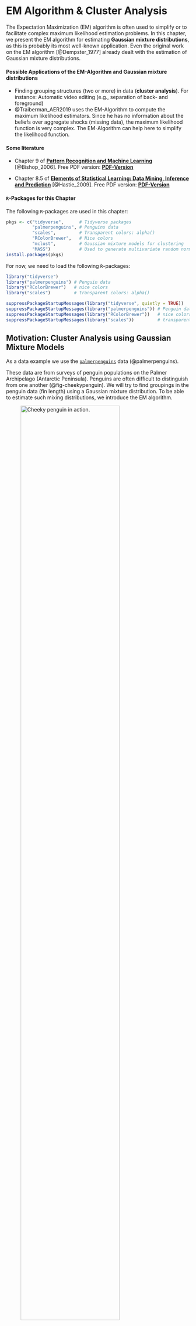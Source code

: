 <!-- LTeX: language=en-US -->
# EM Algorithm & Cluster Analysis

The Expectation Maximization (EM) algorithm is often used to simplify or to facilitate complex maximum likelihood estimation problems. In this chapter, we present the EM algorithm for estimating **Gaussian mixture distributions**, as this is probably its most well-known application. Even the original work on the EM algorithm [@Dempster_1977] already dealt with the estimation of Gaussian mixture distributions.


#### Possible Applications of the EM-Algorithm and Gaussian mixture distributions {-}

* Finding grouping structures (two or more) in data (**cluster analysis**). For instance: Automatic video editing (e.g., separation of back- and foreground)  
* @Traiberman_AER2019 uses the EM-Algorithm to compute the maximum likelihood estimators. Since he has no information about the beliefs over aggregate shocks (missing data), the maximum likelihood function is very complex. The EM-Algorithm can help here to simplify the likelihood function. 


#### Some literature {-}

* Chapter 9 of [**Pattern Recognition and Machine Learning**](https://www.microsoft.com/en-us/research/uploads/prod/2006/01/Bishop-Pattern-Recognition-and-Machine-Learning-2006.pdf) [@Bishop_2006]. Free PDF version: [**PDF-Version**](https://www.microsoft.com/en-us/research/uploads/prod/2006/01/Bishop-Pattern-Recognition-and-Machine-Learning-2006.pdf)

* Chapter 8.5 of [**Elements of Statistical Learning: Data Mining, Inference and Prediction**](https://web.stanford.edu/~hastie/ElemStatLearn/) [@Hastie_2009]. Free PDF version: [**PDF-Version**](https://web.stanford.edu/~hastie/ElemStatLearn/)


#### `R`-Packages for this Chapter {-}

The following `R`-packages are used in this chapter:
```r
pkgs <- c("tidyverse",      # Tidyverse packages
          "palmerpenguins", # Penguins data
          "scales",         # Transparent colors: alpha()
          "RColorBrewer",   # Nice colors
          "mclust",         # Gaussian mixture models for clustering
          "MASS")           # Used to generate multivariate random normal variables
install.packages(pkgs)
```

For now, we need to load the following `R`-packages:
```r
library("tidyverse")
library("palmerpenguins") # Penguin data 
library("RColorBrewer")   # nice colors
library("scales")         # transparent colors: alpha()
```


```r
suppressPackageStartupMessages(library("tidyverse", quietly = TRUE))
suppressPackageStartupMessages(library("palmerpenguins")) # Penguin data 
suppressPackageStartupMessages(library("RColorBrewer"))   # nice colors
suppressPackageStartupMessages(library("scales"))         # transparent colors: alpha()
```



## Motivation: Cluster Analysis using Gaussian Mixture Models

As a data example we use the [`palmerpenguins`](https://allisonhorst.github.io/palmerpenguins/articles/intro.html) data (@palmerpenguins). 


These data are from surveys of penguin populations on the Palmer Archipelago (Antarctic Peninsula). Penguins are often difficult to distinguish from one another (@fig-cheekypenguin).  We will try to find groupings in the penguin data (fin length) using a Gaussian mixture distribution. To be able to estimate such mixing distributions, we introduce the EM algorithm.


![Cheeky penguin in action.](images/penguins.gif){width=80%  #fig-cheekypenguin}


The following code chunk prepares the dataset and visualizes it using a histogram.  


```r
## Select a color palette
col_v <- RColorBrewer::brewer.pal(n = 3, name = "Set2")

## Preparing the data:
penguins <- palmerpenguins::penguins %>%  # penguin data
  tidyr::as_tibble() %>%                  # 'tibble'-dataframe
  dplyr::filter(species!="Adelie") %>%    # remove penguin species 'Adelie' 
  droplevels() %>%                        # remove the non-used factor level
  tidyr::drop_na() %>%                    # remove NAs
  dplyr::mutate(species = species,        # rename variables 
                flipper = flipper_length_mm) %>% 
  dplyr::select(species, flipper)         # select variables 

##  
n      <- nrow(penguins)                  # sample size (n=187)

## Pulling out the variable 'penguin_species':
penguin_species <- dplyr::pull(penguins, species)

## Pulling out the variable 'penguin_flipper':
penguin_flipper <- dplyr::pull(penguins, flipper)

## Plot
## Histogramm:
hist(x = penguin_flipper, freq = FALSE, 
     xlab="Flipper-Length (mm)", main="Penguins\n(Two Groups)",
     col=gray(.65,.5), border=gray(.35,.5), ylim=c(0.0003, 0.039))
## Stipchart hinzufügen:
stripchart(x = penguin_flipper, method = "jitter", 
           jitter = .0005, at = .001,
           pch = 21, col=alpha(col_v[3],.5), 
           bg=alpha(col_v[3],.5), cex=1.3, add = TRUE)
```



::: {.callout-caution}

# Caution: We do not use the grouping label (penguin species)

We have the information about the different penguin species (`penguin_species`) but in the following we pretend not to know this information.  

We want to determine the group memberships (species) by cluster analysis on the basis of the fin lengths (`penguin_flipper`) alone. 

Afterward we can use the grouping label in `penguin_species` to check how good our cluster analysis is.
:::



#### Clustering using Gaussian Mixture Distributions {-}

At the end of this chapter (@sec-CA), we'll be able to 

1. Estimate the Gaussian mixture distribution using the **EM algorithm** (see @fig-GMM-plot1).
2. Assign each penguin $i$ to one of the two species groups according to its predictor value $X_i$ (flipper length).


```r
#| echo: false
#| eval: true
#| label: fig-GMM-plot1
#| fig-cap: Cluster analysis based on a mixture distribution with two weighted normal distributions.

## mclust R package:
## Cluster analysis using Gaussian mixture distributions
suppressMessages(library("mclust"))

## Number of Groups
G <- 2 

## Schätzung des Gaußschen Mischmodells (per EM Algorithmus)
## und Clusteranalyse
mclust_obj <- mclust::Mclust(data       = penguin_flipper, 
                             G          = G, 
                             modelNames = "V", 
                             verbose    = FALSE)

# summary(mclust_obj)
# str(mclust_obj)

## estimated group assignment 
class <- mclust_obj$classification

## Fraction of correct group assignments:
# cbind(class, penguin_species)
# round(sum(class == as.numeric(penguin_species))/n, 2)

## estimated means of the two Gaussian distributions
mean_m <- t(mclust_obj$parameters$mean)

## estimated variances (and possibly covariances) 
cov_l  <- list("Cov1" = mclust_obj$parameters$variance$sigmasq[1], 
               "Cov2" = mclust_obj$parameters$variance$sigmasq[2])

## estimated mixture weights (prior-probabilities) 
prop_v <- mclust_obj$parameters$pro

## evaluating the Gaussian mixture density function 
np      <- 100 # number of evaluation points
xxd     <- seq(min(penguin_flipper)-3, 
               max(penguin_flipper)+5, 
               length.out = np)
## mixture density
yyd     <- dnorm(xxd, mean_m[1], sqrt(cov_l[[1]]))*prop_v[1] +
           dnorm(xxd, mean_m[2], sqrt(cov_l[[2]]))*prop_v[2]
## single densities (scaled by their weights)
yyd1    <- dnorm(xxd, mean_m[1], sqrt(cov_l[[1]]))*prop_v[1]
yyd2    <- dnorm(xxd, mean_m[2], sqrt(cov_l[[2]]))*prop_v[2]

## Plot
hist(x = penguin_flipper, xlab="Flipper length (mm)", main="Penguins\n(Two Groups)",
     col=gray(.65,.5), border=gray(.35,.5), freq = FALSE, ylim=c(0, 0.04))
lines(x = xxd, y=yyd, lwd=2, col=gray(.35,.75))
lines(x = xxd, y=yyd1, lwd=2, col=gray(.35,.75), lty=2)
lines(x = xxd, y=yyd2, lwd=2, col=gray(.35,.75), lty=2)
abline(v=203.1, lty=3)
stripchart(penguin_flipper[class==1], 
           method = "jitter", jitter = .0005, at = .001,
           pch = 21, col=alpha(col_v[1],.5), bg=alpha(col_v[1],.5), cex=1.3, add = TRUE)
stripchart(penguin_flipper[class==2], 
           method = "jitter", jitter = .0005, at = .001,
           pch = 21, col=alpha(col_v[2],.5), bg=alpha(col_v[2],.5), cex=1.3, add = TRUE)
```




Figure @fig-GMM-plot1 shows the result of a cluster analysis based on a mixture distribution of two weighted normal distributions. **Cluster result (training data):** `r round(sum(class == as.numeric(penguin_species))/n, 2)*100`% of the penguins could be correctly assigned - based only on their flipper lengths.


The following `R` codes can be used to reproduce the above cluster analysis (using the `R` function `Mclust` of the package `mclust`) and @fig-GMM-plot1:

```r
#| echo: true
#| eval: false

## mclust R package:
## Cluster analysis using Gaussian mixture distributions
suppressMessages(library("mclust"))

## Number of Groups
G <- 2 

## Schätzung des Gaußschen Mischmodells (per EM Algorithmus)
## und Clusteranalyse
mclust_obj <- mclust::Mclust(data       = penguin_flipper, 
                             G          = G, 
                             modelNames = "V", 
                             verbose    = FALSE)

# summary(mclust_obj)
# str(mclust_obj)

## estimated group assignment 
class <- mclust_obj$classification

## Fraction of correct group assignments:
# cbind(class, penguin_species)
round(sum(class == as.numeric(penguin_species))/n, 2)

## estimated means of the two Gaussian distributions
mean_m <- t(mclust_obj$parameters$mean)

## estimated variances (and possibly covariances) 
cov_l  <- list("Cov1" = mclust_obj$parameters$variance$sigmasq[1], 
               "Cov2" = mclust_obj$parameters$variance$sigmasq[2])

## estimated mixture weights (prior-probabilities) 
prop_v <- mclust_obj$parameters$pro

## evaluating the Gaussian mixture density function 
np      <- 100 # number of evaluation points
xxd     <- seq(min(penguin_flipper)-3, 
               max(penguin_flipper)+5, 
               length.out = np)
## mixture density
yyd     <- dnorm(xxd, mean_m[1], sqrt(cov_l[[1]]))*prop_v[1] +
           dnorm(xxd, mean_m[2], sqrt(cov_l[[2]]))*prop_v[2]
## single densities
yyd1    <- dnorm(xxd, mean_m[1], sqrt(cov_l[[1]]))*prop_v[1]
yyd2    <- dnorm(xxd, mean_m[2], sqrt(cov_l[[2]]))*prop_v[2]

## Plot
hist(x = penguin_flipper, xlab="Flipper length (mm)", main="Penguins\n(Two Groups)",
     col=gray(.65,.5), border=gray(.35,.5), freq = FALSE, ylim=c(0, 0.04))
lines(x = xxd, y=yyd, lwd=2, col=gray(.35,.75))
lines(x = xxd, y=yyd1, lwd=2, col=gray(.35,.75), lty=2)
lines(x = xxd, y=yyd2, lwd=2, col=gray(.35,.75), lty=2)
abline(v=203.1, lty=3)
stripchart(penguin_flipper[class==1], 
           method = "jitter", jitter = .0005, at = .001,
           pch = 21, col=alpha(col_v[1],.5), bg=alpha(col_v[1],.5), cex=1.3, add = TRUE)
stripchart(penguin_flipper[class==2], 
           method = "jitter", jitter = .0005, at = .001,
           pch = 21, col=alpha(col_v[2],.5), bg=alpha(col_v[2],.5), cex=1.3, add = TRUE)
```

But coding without understanding is dangerous. We'll learn the statistical method implemented in the `R` function `Mclust` it in this chapter. 


## The EM Algorithm for Maximum Likelihood Estimation of Gaussian Mixture Distributions

### Gaussian Mixture Models (GMM)


We denote a random variable $X$ that follows a Gaussian mixture distribution as
$$
X\sim\mathcal{N}_{\mathcal{mix}}(G,\boldsymbol{\pi}_0,\boldsymbol{\mu}_0,\boldsymbol{\sigma}_0)
$$

The corresponding density function of a Gaussian mixture distribution is defined as follows:
$$
f_{GMM}(x;\boldsymbol{\pi}_0,\boldsymbol{\mu}_0,\boldsymbol{\sigma}_0)=\sum_{g=1}^G\pi_{g,0}\varphi(x;\mu_{g,0},\sigma_{g,0}) 
$${#eq-GMMdens}

* **Weights:** $\boldsymbol{\pi}_0=(\pi_{1,0},\dots,\pi_{G,0})$ with $\pi_{g,0}>0$ and $\sum_{g=1}^G\pi_{g,0}=1$
* **Means:** $\boldsymbol{\mu}_0=(\mu_{1,0},\dots,\mu_{G,0})$ with $\mu_{g,0}\in\mathbb{R}$
* **Standard deviations:** $\boldsymbol{\sigma}_0=(\sigma_{1,0},\dots,\sigma_{G,0})$ with $\sigma_{g,0}>0$ 
* **Normal density of group $g=1,\dots,G$:** 
$$
\varphi(x;\mu_{g,0},\sigma_{g,0})=\frac{1}{\sqrt{2\pi}\sigma_{g,0}}\exp\left(-\frac{1}{2}\left(\frac{x-\mu_{g,0}}{\sigma_{g,0}}\right)^2\right)
$$
* **Unknown parameters:** <span style="color:#FF5733">$\boldsymbol{\pi}_0$</span>, <span style="color:#FF5733">$\boldsymbol{\mu}_0$</span> und <span style="color:#FF5733">$\boldsymbol{\sigma}_0$</span>



### Maximum Likelihood (ML) Estimation 

We could try estimating the unknown parameters 

* $\boldsymbol{\pi}_0=(\pi_{1,0},\dots,\pi_{G,0})$, 
* $\boldsymbol{\mu}_0=(\mu_1,\dots,\mu_G)$ and 
* $\boldsymbol{\sigma}_0=(\sigma_1,\dots,\sigma_G)$ 

using the maximum likelihood method. 

> I'll say it right away: This attempt generally fails.

#### Basic Idea of ML Estimation {-}

* **Assumption:** The data $\mathbf{x}=(x_1,\dots,x_n)$ is a realization of a random sample 
$$
X_1,\dots,X_n\overset{\text{i.i.d.}}{\sim}X
$$
with
$$ 
X\sim\mathcal{N}_{\mathcal{mix}}(G,\boldsymbol{\pi}_0,\boldsymbol{\mu}_0,\boldsymbol{\sigma}_0).
$$ 


<!-- 
> That is, in a certain sense, the observed data $\mathbf{x}=(x_1,\dots,x_n)$ "know" the unknown parameters $\boldsymbol{\pi},$ $\boldsymbol{\mu}$ und $\boldsymbol{\sigma}$ and we "only" have to elicit this information from them. 
-->


<!-- * **Estimation Idea:** 
Choose $\boldsymbol{\pi}$, $\boldsymbol{\mu}$ and $\boldsymbol{\sigma}$ such that $f_{GMM}(\cdot;\boldsymbol{\pi},\boldsymbol{\mu},\boldsymbol{\sigma})$ **"optimally"** fits the observed data $\mathbf{x}$. 
-->

* **Estimate** the unknown parameters $\boldsymbol{\pi}_0$, $\boldsymbol{\mu}_0$ and $\boldsymbol{\sigma}_0$ by maximizing the log-likelihood function 
$$
\begin{align*}
\ell(\boldsymbol{\pi},\boldsymbol{\mu},\boldsymbol{\sigma})
=&\sum_{i=1}^n\ln\left(f_{GMM}(X_i;\boldsymbol{\pi},\boldsymbol{\mu},\boldsymbol{\sigma})\right)\\
=&\sum_{i=1}^n\ln\left(\sum_{g=1}^G\pi_g\varphi(X_i;\mu_g,\sigma_g)\right)
\end{align*}
$${#eq-logLikGMM}
taking into account the following **maximization constraints:**

::: {.callout-note}
# Maximization constraints
The maximization must take into account the parameter constraints in @eq-GMMdens; namely, 

* $\sigma_g>0$ and 
* $\pi_g>0$ for all $g=1,\dots,G$ such that 
* $\sum_{g=1}^G\pi_g=1$.
::: 

The maximizing parameter values 
<span style="color:#FF5733">$\hat{\boldsymbol{\pi}}$</span>, 
<span style="color:#FF5733">$\hat{\boldsymbol{\mu}}$</span> and 
<span style="color:#FF5733">$\hat{\boldsymbol{\sigma}}$</span> 
are the <span style="color:#FF5733">**ML-Estimators**</span>:

$$
(\hat{\boldsymbol{\pi}},\hat{\boldsymbol{\mu}},\hat{\boldsymbol{\sigma}})=\arg\max_{\boldsymbol{\pi},\boldsymbol{\mu},\boldsymbol{\sigma}}\ell(\boldsymbol{\pi},\boldsymbol{\mu},\boldsymbol{\sigma})
$$



😒 **Problems with singularities in numerical solutions:** If one tries to solve the above maximization problem [numerically with the help of the computer](https://jaimemosg.github.io/EstimationTools/index.html), one will quickly notice that the results are highly unstable, implausible and not very trustworthy. The reason for these unstable estimates are problems with singularities. 

For real GMMs (i.e. GMMs with more than one group $G>1$), problems with singularities occur very easily during a numerical maximization. This happens, for instance, when one of the normal distribution components tries to describe only one single data point $X_i.$ This leads to a Gaussian density function centered around the **single data point** $X_i$ such that   
$$
\varphi(X_i;{\color{red}\mu_g=X_i},\sigma_g),
$$ 
where 
$$
\sigma_g\to 0.
$$
This degenerating situation leads to **very large** density function values, 
$$
\varphi(X_i;\mu_g=X_i,\sigma_g)\to\infty\quad\text{for}\quad \sigma_g\to 0,
$$ 
and thus "maximizes" the log-likelihood in an *undesirable* way (see @fig-dirac1).
```r
#| label: fig-dirac1
#| echo: false
#| fig-cap: Gaussian density with $\mu_g=X_i$ for $\sigma_g\to 0$.
np   <- 1000
rep  <- 30
xxd  <- seq(-3, 3, length.out = np)
sd_v <- seq(.5,0.05, len=rep)
par(mar = c(3.1,4.1,4.1,2.1))
for(i in 1:length(sd_v)){
  plot(x=xxd, y=dnorm(xxd, 0, sd_v[i]), type="l", ylim=c(0,max(dnorm(xxd, 0, sd_v[rep-3]))), xlim = c(-1.5,1.5),
       ylab="",xlab="", lwd=2, col="darkblue", axes = FALSE)
  axis(2); axis(1, at=0, labels = expression(X["i"])); box()
}
```
Such **undesirable, trivial maximization solutions** typically lead to implausible, non-useful estimation results.

🤓 **Analytic solution:** It is a bit tedious, but one can maximize the log-likelihood function of the GMM (see @eq-logLikGMM) analytically. If you do this, you will get the following expressions:
$$
\begin{align*}
\hat\pi_g&=\frac{1}{n}\sum_{i=1}^np_{ig},\quad
\hat\mu_g=\sum_{i=1}^n\frac{p_{ig}}{\left(\sum_{j=1}^np_{jg}\right)}X_i\\[2ex]
\hat\sigma_g&=\sqrt{\sum_{i=1}^n\frac{p_{ig}}{\left(\sum_{j=1}^np_{jg}\right)}\left(X_i-\hat\mu_g\right)^2},
\end{align*}
$${#eq-AnalyticSol1}
where 
$$
p_{ig}=\frac{\pi_{g,0}\varphi(X_i;\mu_{g,0},\sigma_{g,0})}{f_{GMM}(X_i;\boldsymbol{\pi}_0,\boldsymbol{\mu}_0,\boldsymbol{\sigma}_0)}
$${#eq-AnalyticSol2}
for $i=1,\dots,n$ and $g=1,\dots,G$. 


::: {.callout-note}
Deriving the expressions for $\hat{\mu}_g$, $\hat{\sigma}_g$ and $\hat{\pi}_g$ in @eq-AnalyticSol1 requires multiple applications of the chain rule, product rule, etc., as well as an application of the Lagrange multiplier method for optimization under side-constraints to take into account the maximization constraints.  
<!-- In one of the exercises, you may derive the expression for $\hat\mu_g$. -->
:::


🙈 <span style="color:#FF5733">**However:**</span> The above expressions for $\hat\pi_g$, $\hat\mu_g$ and $\hat\sigma_g$ depend themselves on the <span style="color: #FF5733">**unknown**</span> parameters 

* $\boldsymbol{\pi}_0=(\pi_{1,0},\dots,\pi_{G,0})$, 
* $\boldsymbol{\mu}_0=(\mu_{1,0},\dots,\mu_{G,0})$ and 
* $\boldsymbol{\sigma}_0=(\sigma_{1,0},\dots,\sigma_{G,0})$, 

because the probabilities $0\leq p_{ig}\leq 1$ (defined in @eq-AnalyticSol2) depend on these unknown parameters. 

Thus, the expressions for $\hat\pi_g$, $\hat\mu_g$, and $\hat\sigma_g$ in @eq-AnalyticSol1 do not allow a direct estimation of the unknown parameters $\pi_{g,0}$, $\mu_{g,0}$, and $\sigma_{g,0}$.

::: {.callout-note}
# Prior and Posterior Probabilities

* **Prior Probability:** The probability 
$$
\pi_g = P\left(\text{Penguine $i$ belongs to group}\;g\right)
$$  
in @eq-AnalyticSol2 is called the **prior probability**. The prior probability $\pi_g$ is the probability that a penguine $i$, from which we know nothing about its flipper length, belongs to group $g$.
* **Posterior Probability:** The conditional probability. 
$$
p_{ig} = P\left(\text{Penguine $i$ belongs to group}\;g|X_i\right)
$$ 
in @eq-AnalyticSol2 is called the **posterior probability**. The posterior probability $p_{ig}$ is the probability that penguin $i$ with flipper length $X_{i}$ belongs to group $g.$ 

We'll discuss the prior and the posterior probability in more detail in @sec-PriorPosterior.
:::



🥳 <span style="color:#138D75">**Solution: The EM Algorithm**</span>  


### The EM Algorithm for GMMs {#sec-EM1}


The expressions for $\hat\pi_g$, $\hat\mu_g$, and $\hat\sigma_g$ in @eq-AnalyticSol1 suggest a simple iterative maximum likelihood estimation procedure; namely, an **alternating estimation** of 

* the posterior probabilities
$$
\begin{align*}
p_{ig} 
&= P\left(\text{Penguine $i$ belongs to group}\;g|X_i\right)\\[2ex]
& = \frac{\pi_{g,0}\varphi(X_i;\mu_{g,0},\sigma_{g,0})}{f_{GMM}(X_i;\boldsymbol{\pi}_0,\boldsymbol{\mu}_0,\boldsymbol{\sigma}_0)}
\end{align*}
$$ 
for $i=1,\dots,n,$ and $g=1,\dots,G,$ using estimates 
$\hat{\boldsymbol{\pi}}$, 
$\hat{\boldsymbol{\mu}}$, and 
$\hat{\boldsymbol{\sigma}}$ of the unknown 
$\boldsymbol{\pi}_0$, $\boldsymbol{\mu}_0$, and $\boldsymbol{\sigma}_0.$

and of 

* the model parameters 
$$
(\pi_{g,0},\mu_{g,0},\sigma_{g,0}) \quad\text{for}\quad g=1,\dots,G
$$
using $\hat{\pi}_g$, $\hat{\mu}_g$, $\hat{\sigma}_g$ defined in @eq-AnalyticSol1 using estimates $\hat{p}_{ig}$ for the unknown $p_{ig}.$

::: {.callout-note appearance="minimal"}
Given an estimate $\hat{p}_{ig},$ you can compute $(\hat\pi_g, \hat\mu_g,\hat\sigma_g)$ using @eq-AnalyticSol1. 

Given the estimates $(\hat\pi_g, \hat\mu_g,\hat\sigma_g),$ you can compute $\hat{p}_{ig}$ using @eq-AnalyticSol2. 
:::

**The EM Algorithm:**

1. **Initialization:** <br> 
Set starting values 
$$
\begin{align*}
&\boldsymbol{\hat{\pi}}^{(0)}=(\hat{\pi}_1^{(0)},\dots,\hat{\pi}_G^{(0)})\\[2ex]
&\boldsymbol{\hat{\mu}}^{(0)}=(\hat{\mu}_1^{(0)},\dots,\hat{\mu}_G^{(0)})\\[2ex]
&\boldsymbol{\hat{\sigma}}^{(0)}=(\hat{\sigma}_1^{(0)},\dots,\hat{\sigma}_G^{(0)})
\end{align*}
$$

2. **Loop:** <br> 
For $r=1,2,\dots$

    - <span style="color:#FF5733">**(Expectation)**</span> Compute: 
     $$\hat{p}_{ig}^{(r-1)}=\frac{\hat{\pi}_g^{(r-1)}\varphi(X_i;\hat{\mu}^{(r-1)}_g,\hat{\sigma}_g^{(r-1)})}{f_{GMM}(X_i;\boldsymbol{\hat{\pi}}^{(r-1)},\boldsymbol{\hat{\mu}}^{(r-1)},\boldsymbol{\hat{\sigma}}^{(r-1)})}$$
    
    - <span style="color:#2471A3">**(Maximization)**</span>  Compute: 
    <center>$\hat\pi_g^{(r)}=\frac{1}{n}\sum_{i=1}^n\hat{p}_{ig}^{(r-1)},\quad\quad\hat\mu_g^{(r)}=\sum_{i=1}^n\frac{\hat{p}_{ig}^{(r-1)}}{\left(\sum_{j=1}^n\hat{p}_{jg}^{(r-1)}\right)}X_i$</center> 
    <center>$\hat\sigma_g^{(r)}=\sqrt{\sum_{i=1}^n\frac{\hat{p}_{ig}^{(r-1)}}{\left(\sum_{j=1}^n\hat{p}_{jg}^{(r-1)}\right)}\left(X_i-\hat\mu_g^{(r)}\right)^2}$</center> 

3. **Check Convergence:** <br>
    Stop if the value of the maximized log-likelihood function, $\ell(\boldsymbol{\hat{\pi}}^{(r)},\boldsymbol{\hat{\mu}}^{(r)},\boldsymbol{\hat{\sigma}}^{(r)};\mathbf{x})$, does not change any more substantially. Or, equivalently, if the parameter estimates do not change any more substantially. 

The above pseudocode is implemented in the following code chunk:

```r
#| echo: true 
#| eval: true
library("MASS")
library("mclust")

## data:
x <- cbind(penguin_flipper) # data [n x d]-dimensional. 
d <- ncol(x)                # dimension (d=1: univariat)
n <- nrow(x)                # sample size
G <- 2                      # number of groups

## further stuff 
llk       <- matrix(NA, n, G)
p         <- matrix(NA, n, G)  
loglikOld <- 1e07
tol       <- 1e-05
it        <- 0
check     <- TRUE 

## EM Algorithm

## 1. Starting values for pi, mu and sigma:
pi    <- rep(1/G, G)              # naive pi 
sigma <- array(diag(d), c(d,d,G)) # varianz = 1
mu    <- t(MASS::mvrnorm(G, colMeans(x), sigma[,,1]*4) )

while(check){
  
  ## 2.a Expectation step
  for(g in 1:G){
    p[,g] <- pi[g] * mclust:::dmvnorm(x, mu[,g], sigma[,,g])
  }
  p <- sweep(p, 1, STATS = rowSums(p), FUN = "/")
  
  ## 2.b Maximization step 
  par   <- mclust::covw(x, p, normalize = FALSE)
  mu    <- par$mean
  sigma <- par$S
  pi    <- colMeans(p)
  
  ## 3. Check convergence 
  for(g in 1:G) {
    llk[,g] <- pi[g] * mclust:::dmvnorm(x, mu[,g], sigma[,,g])
  }
  loglik <- sum(log(rowSums(llk))) # current max. log-likelihood value
  ##
  diff      <- abs(loglik - loglikOld)/abs(loglik) # rate of change
  loglikOld <- loglik
  it        <- it + 1
  ## Check whether rate of change is still large enough (> tol)?
  check     <- diff > tol
}

## Estimation results:
results <- matrix(c(pi, mu, sqrt(sigma)), 
                  nrow = 3, 
                  ncol = 2, 
                  byrow = TRUE,
                  dimnames = list(c("weights", 
                                    "means", 
                                    "standard-deviations"),
                                  c("group 1", 
                                    "group 2"))) 
##
results %>% round(., 2)
```




## The True View on the EM Algorithm: Adding Unobserved Variables {#sec-TrueViewEM}

The EM algorithm allows maximum likelihood problems to be simplified by **adding unobserved ("latent") variables** to the data. This idea is the actually original contribution of the EM Algorithm (@Dempster_1977). While this idea can be applied for solving various maximum likelihood problems, we keep focusing on estimating GMMs.

::: {.callout-note}

# Remember:

We were not able to properly maximize the log-likelihood function
$$
\ell(\boldsymbol{\pi},\boldsymbol{\mu},\boldsymbol{\sigma})
  =\sum_{i=1}^n\ln\left(\sum_{g=1}^G\pi_g\varphi(X_i;\mu_g,\sigma_g)\right)
$$
directly. In fact, the $\ln(\sum_{g=1}^G[\dots])$-construction makes life difficult here.
:::


### Data Completion

In our penguin data there are two groups $g\in\{1,2\}.$ 

Thus, in principle (albeit unobserved) there are $G=2$ dimensional dummy variable vectors $(Z_{i1},Z_{i2}),$ $i=1,\dots,n,$ which encode the group-labels,
$$
(Z_{i1},Z_{i2})=
\left\{\begin{array}{ll}
(1,0)&\text{if penguin }i\text{ belongs to group }g=1\\
(0,1)&\text{if penguin }i\text{ belongs to group }g=2\\
\end{array}\right.
$$

::: {.callout-tip}
# Case of more than two $G>2$ groups:  
$$
\begin{align*}
&(Z_{i1},\dots,Z_{ig},\dots,Z_{iG})=\\[2ex]
&=\left\{\begin{array}{ll}
(1,0,\dots,0)&\text{if data point }i\text{ belongs to group }g=1\\
(0,1,\dots,0)&\text{if data point }i\text{ belongs to group }g=2\\
\quad\quad\vdots&\\
(0,0,\dots,1)&\text{if data point }i\text{ belongs to group }g=G\\
\end{array}\right.
\end{align*}
$$
:::

The group labels $Z_{ig}$ can take values $Z_{ig}\in\{0,1\},$ for each $i=1,\dots,n$ and $g=1,\dots,G.$ However, it must hold true that each $i$ belongs to only **one** group, i.e.
$$
\sum_{g=1}^G Z_{ig}=1\quad\text{for each}\quad i=1,\dots,n.
$$

::: {.callout-note}
Requiring that
$$
\sum_{g=1}^G Z_{ig}=1\quad\text{for each}\quad i=1,\dots,n
$$
means an important restriction of GMMs, which is not problematic for the penguin data. However, it may be problematic in applications with hierarchical grouping structures, where one can be a member of multiple groups (e.g. member of a gender group and member of a religious group).
:::

Unfortunately, the true group labels $Z_{ig}$ are missing. However, we nevertheless know at least something about their group-assignments. The weights 
$$
\pi_{1,0},\dots,\pi_{G,0}
$$ 
of the Gaussian mixture distribution 
$$
f_{GMM}(x;\boldsymbol{\pi}_0,\boldsymbol{\mu}_0,\boldsymbol{\sigma}_0)=\sum_{g=1}^G\pi_{g,0}\varphi(x;\mu_{g,0},\sigma_{g,0}),
$$
give us the proportions of the individual distributions $\varphi(\cdot;\mu_{g,0},\sigma_{g,0})$ in the total distribution $f_{GMM}.$ Therefore, we know that, on average, 
$$
\pi_{g,0}\cdot 100\%
$$ 
of the data points $i=1,\dots,n$ come from group $g.$ 

Thus, we can consider the missing group label $Z_{ig}$ as a **unobserved realization of a binary random variable** $Z_{ig}\in\{0,1\}$ with probabilities
$$
\begin{align*}
P(Z_{ig}=1)&=\pi_{g,0}\\[2ex]
P(Z_{ig}=0)&=(1-\pi_{g,0})\\[2ex]
\end{align*}
$$
and with the restriction that 
$$
\sum_{g=1}^GZ_{ig}=1\quad\text{for each}\quad i=1,\dots,n.
$$ 

Note that the condition $\sum_{g=1}^GZ_{ig}=1$ implies that if
<!-- für Realisationen $Z_{ig}=1$, dass alle anderen Zuordnungen $Z_{i-g}=0$ immer gleich null  -->
$$
Z_{ig}=1
$$ 
then
$$
Z_{ij}=0\quad \text{for all }j\neq g.
%\quad \Rightarrow\quad Z_{i1}=0,\dots,Z_{ig-1}=0,Z_{ig+1}=0,\dots,Z_{iG}=0.
$$

### Prior and Posterior Probabilities {#sec-PriorPosterior}

**Prior Probability**
$$
\pi_{g,0} = P(Z_{ig}=1)
$$
If we know nothing about the flipper length of penguin $i$ then we are left with the prior probability: 
<br>
<center>
"With probability $\pi_g=P(Z_{ig}=1)$ penguin $i$ belongs to group $g$."
</center> 
<br>


**Posterior Probability**<br>
$$
p_{ig}=P(Z_{ig}=1|X_i)
$$ 
If we know the flipper length of penguin $i$ then we can update the prior probability using **Bayes' Theorem** (see @eq-posteriorGMD) which leads to the posterior probability: 
<br>
<center>
"With probability $p_{ig}=P(Z_{ig}=1|X_i)$ penguin $i$ with flipper length $X_i$ belongs to group $g.$"
</center>
<br>


::: {.callout-note} 
# Bayes' Theorem applied to the Gaussian mixture distribution
$$
\begin{align*}
p_{ig}
=\overbrace{P(Z_{ig}=1|X_i)}^{\text{Posterior-prob}}
&=\frac{\pi_g\varphi(X_i;\mu_g,\sigma_g)}{f_{GMM}(X_i;\boldsymbol{\pi},\boldsymbol{\mu},\boldsymbol{\sigma})}\\[2ex]
&=\frac{\overbrace{P(Z_{ig}=1)}^{\text{prior-prob}}\varphi(X_i;\mu_g,\sigma_g)}{f_{GMM}(X_i;\boldsymbol{\pi},\boldsymbol{\mu},\boldsymbol{\sigma})}
\end{align*}
$${#eq-posteriorGMD}
:::


::: {.callout-tip}
# Where's the <span style="color:#FF5733">**Expectation** </span> in the <span style="color:#FF5733">**E**</span>M-Algorithm? 
The posterior probabilities $p_{ig}$ are conditional means:
$$
\begin{align*}
p_{ig}
&= 1\cdot P(Z_{ig}=1|X_i)+0\cdot P(Z_{ig}=0|X_i)\\[2ex]
&= P(Z_{ig}=1|X_i)\\[2ex] 
&= \mathbb{E}(Z_{ig}|X_i)\\
\end{align*}
$${#eq-posteriorMean}
Thus, the computation of $p_{ig}$ is the **Expectation**-step of the EM algorithm (@sec-EM1). 
::: 


### The Abstract Version of the EM-Algorithm


If, in addition to the data points (i.e., the predictors such as the flipper lengths), 
$$
(X_1,\dots,X_n),
$$ 
we could also observe the group assignments, 
$$
(Z_{11},\dots,Z_{nG}),
$$ 
then we could establish the following alternative **likelihood ($\tilde{\mathcal{L}}$)** and **log-likelihood ($\tilde{\ell}$) functions**:
$$
\begin{align*}
\tilde{\mathcal{L}}(\boldsymbol{\pi},\boldsymbol{\mu},\boldsymbol{\sigma})
&=\prod_{i=1}^n\prod_{g=1}^G\left(\pi_g\varphi(X_i;\mu_g,\sigma_g)\right)^{Z_{ig}}\\[2ex]
\tilde{\ell}(\boldsymbol{\pi},\boldsymbol{\mu},\boldsymbol{\sigma})
&=\sum_{i=1}^n\sum_{g=1}^G Z_{ig}\left\{\ln\left(\pi_g\right)+\ln\left(\varphi(X_i;\mu_g,\sigma_g)\right)\right\}\\[2ex]
&=\sum_{g=1}^G\left(\sum_{i=1}^n Z_{ig}\left\{\ln\left(\pi_g\right)+\ln\left(\varphi(X_i;\mu_g,\sigma_g)\right)\right\}\right)
\end{align*}
$$

Unlike the original log-likelihood function (@eq-logLikGMM), the new log-likelihood function $\tilde\ell$ is **easy to maximize**: We can effectively maximize separately for each group $g,$ which then involves only a single normal density function and not a too flexible mixture of density functions. This simplifies and stabelizes the maximization problem considerably, since the normal density belongs to the exponential family (see @sec-MLAsymp) which is not the case for the normal mixture distribution.

Unfortunately, we only observe realizations of $X_{i}=X_{i,obs},$ but we do not observe realizations of the group assignment variables 
$$
(Z_{11},\dots,Z_{nG}).
$$ 

**Idea:** Substitute the unobservable $Z_{ig},$ by their best (in the mean square sense) prediction; namely, the conditional mean (using @eq-posteriorGMD and @eq-posteriorMean)
$$
\begin{align*}
p_{ig}
&=\mathbb{E}_{\boldsymbol{\theta}}\left(Z_{ig}|X_i\right)\\[2ex]
&=\overbrace{P_{\boldsymbol{\theta}}(Z_{ig}=1|X_i)}^{\text{Posterior-prob}}\\[2ex]
&=\frac{\pi_g\varphi(X_i;\mu_g,\sigma_g)}{f_{GMM}(X_i;\boldsymbol{\pi},\boldsymbol{\mu},\boldsymbol{\sigma})},
\end{align*}
$$
where $\boldsymbol{\theta}=(\boldsymbol{\pi},\boldsymbol{\mu},\boldsymbol{\sigma})$ is used to denote the vector of parameter values under which the mean is computed.


Effectively, this means to compute the conditional mean of $\tilde{\ell}$ given $X_1,\dots,X_n,$ which motivates the "Expectation"-Step in the EM-algorithm:
$$
\begin{align*}
&\mathbb{E}_{\boldsymbol{\theta}}\left(\tilde{\ell}(\boldsymbol{\pi},\boldsymbol{\mu},\boldsymbol{\sigma})|X_1,\dots,X_n\right)\\[2ex]
&\quad =\sum_{i=1}^n\sum_{g=1}^G\mathbb{E}_{\boldsymbol{\theta}}\left(Z_{ig}|X_i\right)\left\{\ln\left(\pi_g\right)+\ln\left(\varphi(X_i;\mu_g,\sigma_g)\right)\right\}\\[2ex]
&\quad =\sum_{i=1}^n\sum_{g=1}^G\;\;\;\;\;\;p_{ig}\;\;\;\;\;\;\left\{\ln\left(\pi_g\right)+\ln\left(\varphi(X_i;\mu_g,\sigma_g)\right)\right\},
\end{align*}
$$
where $\boldsymbol{\theta}=(\boldsymbol{\pi},\boldsymbol{\mu},\boldsymbol{\sigma})$ is used to denote the parameter vector. 


::: {.callout-tip}
<!-- Given the estimates $\hat{p}_{ig},$ for all $i=1,\dots,n$ and $g=1,\dots,G,$ we can compute ML-estimates $(\hat\pi_g, \hat\mu_g,\hat\sigma_g)$ for all $g=1,\dots,G.$ -->
<!-- by maximizing $\mathbb{E}_{\boldsymbol{\theta}}\left(\tilde{\ell}(\boldsymbol{\pi},\boldsymbol{\mu},\boldsymbol{\sigma};\mathbf{x},\mathbf{Z})|\mathbf{X}=\mathbf{x}\right).$  -->

We do not know the posterior probabilities, $p_{ig},$ but given estimates $\hat{\boldsymbol{\theta}}=(\hat{\boldsymbol{\pi}}, \hat{\boldsymbol{\mu}},\hat{\boldsymbol{\sigma}}),$ we can estimate them using  
$$
\begin{align*}
\hat{p}_{ig}
&=\hat{\mathbb{E}}_{\hat{\boldsymbol{\theta}}}(Z_{ig}|X_{i})\\[2ex]
&=\hat{P}_{\hat{\boldsymbol{\theta}}}(Z_{ig}=1|X_{i})\\[2ex]
&=\frac{\hat{\pi}_g\varphi(X_i;\hat{\mu}_g,\hat{\sigma}_g)}{f_{GMM}(X_i;\boldsymbol{\hat\pi},\boldsymbol{\hat\mu},\boldsymbol{\hat\sigma})}.
\end{align*}
$$ 
:::


The following EM algorithm differs only in notation from the version already discussed in @sec-EM1. The notation chosen here clarifies that the **Expectation**-step *updates the log-likelihood function* to be maximized in the **Maximization**-step. 

The chosen notation is abstract enough to transfer the basic idea of the EM algorithm to other maximum likelihood problems. 
<br>

1. **Initialization:**<br>
Set starting values $\boldsymbol{\hat{\theta}}^{(0)}=(\boldsymbol{\hat{\pi}}^{(0)}, \boldsymbol{\hat{\mu}}^{(0)}, \boldsymbol{\hat{\sigma}}^{(0)}),$ where
$$
\begin{align*}
&\boldsymbol{\hat{\pi}}^{(0)}=(\hat{\pi}_1^{(0)},\dots,\hat{\pi}_G^{(0)})\\[2ex]
&\boldsymbol{\hat{\mu}}^{(0)}=(\hat{\mu}_1^{(0)},\dots,\hat{\mu}_G^{(0)})\\[2ex]
&\boldsymbol{\hat{\sigma}}^{(0)}=(\hat{\sigma}_1^{(0)},\dots,\hat{\sigma}_G^{(0)})
\end{align*}
$$

2. **Loop:**</br>
For $r=1,2,\dots$

    - <span style="color:#FF5733">**(Expectation)** </span> Compute:
    $$
    \begin{align*}
    &\mathcal{Q}(\boldsymbol{\theta},\boldsymbol{\hat{\theta}}^{(r-1)})
    =\mathbb{E}_{\boldsymbol{\hat{\theta}}^{(r-1)}}\Big(\tilde{\ell}(\underbrace{\boldsymbol{\pi},\boldsymbol{\mu},\boldsymbol{\sigma}}_{\boldsymbol{\theta}})\big|X_1,\dots,X_n\Big)\\[2ex]
    &=\sum_{i=1}^n\sum_{g=1}^G\mathbb{E}_{\boldsymbol{\theta}^{(r-1)}}\left(Z_{ig}\big|X_i\right)\left\{\ln\left(\pi_g\right)+\ln\left(\varphi(X_i;\mu_g,\sigma_g)\right)\right\}\\[2ex]
    &=\sum_{i=1}^n\sum_{g=1}^G\;\;\;\;\;\;\hat{p}_{ig}^{(r-1)}\;\;\;\;\;\;\left\{\ln\left(\pi_g\right)+\ln\left(\varphi(X_i;\mu_g,\sigma_g)\right)\right\}
    \end{align*}
    $$
    where
    $$
    \hat{p}_{ig}^{(r-1)} = \frac{\hat{\pi}_g^{(r-1)} \varphi(X_i;\hat{\mu}_g^{(r-1)},\hat{\sigma}_g^{(r-1)})}{f_{GMM}(X_i;\boldsymbol{\hat{\pi}}^{(r-1)},\boldsymbol{\hat{\mu}}^{(r-1)},\boldsymbol{\hat{\sigma}}^{(r-1)})}
    $$

    - <span style="color:#2471A3">**(Maximization)**</span>  Compute:
    $$
    \begin{align*}
    \boldsymbol{\hat{\theta}}^{(r)}=\arg\max_{\boldsymbol{\theta}}\mathcal{Q}(\boldsymbol{\theta},\boldsymbol{\hat{\theta}}^{(r-1)})
    \end{align*}
    $$
    where $\boldsymbol{\hat{\theta}}^{(r)}=(\boldsymbol{\hat{\pi}}^{(r)},\boldsymbol{\hat{\mu}}^{(r)},\boldsymbol{\hat{\sigma}}^{(r)}),$
    $$
    \begin{align*}
    &\boldsymbol{\hat{\pi}}^{(r)}=(\hat{\pi}_1^{(r)},\dots,\hat{\pi}_G^{(r)})\\[2ex]
    &\boldsymbol{\hat{\mu}}^{(r)}=(\hat{\mu}_1^{(r)},\dots,\hat{\mu}_G^{(r)})\\[2ex]
    &\boldsymbol{\hat{\sigma}}^{(r)}=(\hat{\sigma}_1^{(r)},\dots,\hat{\sigma}_G^{(r)}),
    \end{align*}
    $$ 
    with
    <center>$\hat{\pi}_g^{(r)}=\frac{1}{n}\sum_{i=1}^n\hat{p}_{ig}^{(r-1)},\quad\quad\hat\mu_g^{(r)}=\sum_{i=1}^n\frac{\hat{p}_{ig}^{(r-1)}}{\left(\sum_{j=1}^n\hat{p}_{jg}^{(r-1)}\right)}X_i$</center> 
    <center>$\hat\sigma_g^{(r)}=\sqrt{\sum_{i=1}^n\frac{\hat{p}_{ig}^{(r-1)}}{\left(\sum_{j=1}^n\hat{p}_{jg}^{(r-1)}\right)}\left(X_i-\hat\mu_g^{(r)}\right)^2}$</center>

3. **Check Convergence:**<br> 
   Stop if the value of the maximized log-likelihood function 
   $$
   \mathcal{Q}(\boldsymbol{\hat{\theta}}^{(r)},\boldsymbol{\hat{\theta}}^{(r-1)})
   $$ 
   does not change anymore substantially; i.e., if
   $$
   \mathcal{Q}(\boldsymbol{\hat{\theta}}^{(r)},\boldsymbol{\hat{\theta}}^{(r-1)})
   \approx
   \mathcal{Q}(\boldsymbol{\hat{\theta}}^{(r+1)},\boldsymbol{\hat{\theta}}^{(r-1+1)}),
   $$
   or, equivalently, if
   $$
   \left|\boldsymbol{\hat{\theta}}^{(r+1)} - \boldsymbol{\hat{\theta}}^{(r)}\right|\approx 0.
   $$



## Cluster Analysis {#sec-CA}

The problem of predicting a discrete random variable $Y$ (i.e. the group label) from a possibly multivariate predictor $X$ is called **classification**. 

Consider iid data 
$$
(Y_1,X_1),\dots,(Y_n,X_n)\overset{\text{i.i.d.}}{\sim}(Y,X)
$$
where 

* $X_i\in\mathbb{R}^p$ is a $p$-dimensional vector and 
* $Y_i$ takes values in some finite set $\mathcal{Y}.$  

> **Note:** Above in @sec-TrueViewEM, we used $Z,$ here we use $Y$ to denote the (unknown) group labels.

::: {.callout-note}
# Example 
Predict $Y\in\mathcal{Y}=\{0,1\}$ (e.g. passing the exam ($Y=1$) vs. failing $Y=0$) using the observed predictor values $X\in\mathbb{R}^p$ (e.g. previous gradings, number of hours studied, etc.)
:::

A **classification rule** $h$ is a function 
$$
h: \mathbb{R}^p \to \mathcal{Y}.
$$
That is, when we observe a new $X\in\mathbb{R}^p,$ we predict $Y$ to be $h(X)\in\mathcal{Y}.$

::: {.callout-note}
# (Un-)Supervised Classification

* **Supervised Classification:** If there are learning/training data <span style="color:#f01e2c">**with group-labels**</span>
$$
({\color{red}Y_1},X_1),\dots,({\color{red}Y_n},X_n)
$$
that can be used to estimate $h,$ it's called a **supervised classification** (computer science: supervised learning) problem. 

* **Unsupervised Classification/Cluster Analysis:** If there are learning/training data <span style="color:#f01e2c">**without group-labels**</span>
$$
X_1,\dots,X_n
$$
it's called a **unsupervised classification** (computer science: unsupervised learning) problem or **cluster analysis**.
:::

### Bayes Classifier 

We would like to find a classification rule $h$ that makes accurate
predictions. The most often used quantity to measure the accuracy of classification methods is the **error rate**.

::: {.callout-note appearance="minimal"} 
## 
::: {#def-errorRate}
## Error rate
The **true error rate** of the classifier $h$ is the loss function
$$
L(h) = P(h(X)\neq Y).
$${#eq-ErrorRate} 
The **empirical error rate** is
$$
\hat{L}_n(h)=\frac{1}{n}\sum_{i=1}^n 1_{(h(X_i)\neq Y_i)},
$$
where $1_{(\cdot)}$ denotes the indicator function with $1_{(\texttt{TRUE})}=1$ and $1_{(\texttt{FALSE})}=0.$
:::
:::

We try to find a classifier $h$ that minimizes $L(h)$ and $\hat{L}_n(h),$ respectively. 


Let us focus on the special case of only two groups which can be coded, without loss of generality, as 
$$
Y\in\{0,1\}
$$
For instance, 
$$
Y_i=\left\{\begin{array}{ll}
1&\text{if penguin $i$ belongs to species Chinstrap}\\
0&\text{if penguin $i$ belongs NOT to species Chinstrap}.
\end{array}\right..
$$

The **regression function** (i.e. the conditional mean function) is then given by 
$$
\begin{align*}
m(x)
&:=\mathbb{E}(Y|X=x)\\[2ex]
&=1\cdot P(Y=1|X=x) + 0\cdot P(Y=0|X=x)\\[2ex]
&=P(Y=1|X=x).
\end{align*}
$$
That is, the conditonal mean $m(x)$ is the **posterior probability**, i.e. the probability of $Y=1$ given $X=x.$


From **Bayes' theorem** it follows that 
$$
\begin{align*}
m(x)
&=P(Y=1|X=x)\\[2ex]
&=\frac{P(Y=1) f_{X|Y}(x|Y=1)}{P(Y=0) f_{X|Y}(x|Y=0)+P(Y=1) f_{X|Y}(x|Y=1) },\\[2ex]
&=\frac{\pi_1\; f_{X|Y}(x|Y=1)}{\pi_0\;f_{X|Y}(x|Y=0)+\pi_1\;f_{X|Y}(x|Y=1)}\\[2ex]
&=\frac{\pi_1\; f_{X|Y}(x|Y=1)}{f_{X}(x)},
\end{align*}
$${#eq-RegFun}
where 

1. 
$$
\pi_0= P(Y=0)\quad\text{and}\quad\pi_1  = P(Y=1)
$$ 
denote the **prior probabilities** with $\pi_0 + \pi_1 = 1,$  
2. 
$$
f_{X|Y}(x|Y=0)\quad\text{and}\quad f_{X|Y}(x|Y=1)
$$
denote the **conditional density functions** of $X$ given $Y=0$ and $Y=1,$ respectively, and 
3.  
$$
f_X(x)=\pi_1\;\; f_{X|Y}(x|Y=1) + \pi_0\;\; f_{X|Y}(x|Y=0)
$$ 
denotes the **unconditional density function** of $X.$

**Note:** Here $f$ denotes here some (unknown) density function, not necessarily the Gaussian density or a Gaussian mixture. 



The **Bayes classifier**, $h^\ast,$ classifies data according to the **Bayes classification rule**


::: {.callout-note appearance="minimal"} 
## 
::: {#def-BayesCR}

## Bayes Classification Rule and Decision Boundary
<br>
The **Bayes classification rule** $h^\ast$ is given by
$$
h^\ast(x) = \left\{\begin{array}{ll}
1&\text{if }P(Y=1|X=x)>\frac{1}{2}\\
0&\text{otherwise}.
\end{array}\right.
$$
The **decision boundary** of a classifier $h$ is given by the set 
$$
\mathcal{D}(h)=\{x : P(Y=1|X=x)=P(Y=0|X=x)\}.
$$
:::
:::

Equivalent forms of the Bayes' classification rule:
$$
\begin{align*}
h^\ast(x) 
& = \left\{\begin{array}{ll}
1&\text{if }m(x)>\frac{1}{2}\\
0&\text{otherwise}.
\end{array}\right.\\[2ex]
& = \left\{\begin{array}{ll}
1&\text{if }P(Y=1|X=x)>P(Y=0|X=x)\\
0&\text{otherwise}.
\end{array}\right.\\[2ex]
& = \left\{\begin{array}{ll}
1&\text{if }\pi_1 f_{X|Y}(x|Y=1)>\pi_0f_{X|Y}(x|Y=0)\\
0&\text{otherwise}.
\end{array}\right.
\end{align*}
$$

::: {.callout-note icon=false} 
## 
::: {#thm-BayesOptimal}

## Optimality of the Bayes decision rule
<br>
The Bayes decision rule is optimal. That is, if $h$ is any
other classification rule then 
$$
L(h^\ast)\leq L(h),
$$
where $L(h)=P(h(X)\neq Y)$ denotes the error rate loss function defined in @def-errorRate. 
:::
:::


The Bayes decision rule $h^\ast(x)$ depends on the unknown $m(x)=P(Y=1|X=x)$ and thus cannot be used in practice. However, we can use data to find some approximation to the Bayes decision rule. 

**Very roughly**, there are three main approaches:

1. **Empirical Risk Minimization:** Choose a set of classifiers $\mathcal{H}$ and try to find $\hat{h}\in\mathcal{H}$ such that 
$$
\hat{h}:=\arg\min_{h\in\mathcal{H}}L(h)
$$
**Example:** Random forests, neural nets, etc. 

2. **Regression:** Find an estimate $\hat{m}(x)$ of the regression function $m(x)=\mathbb{E}(Y|X=x)$ in @eq-RegFun and then use 
$$
\hat{h}(x) = \left\{\begin{array}{ll}
1&\text{if }\hat{m}(x)>\frac{1}{2}\\
0&\text{otherwise}.
\end{array}\right.
$$
**Examples:** Linear regression, logistic regression, etc. 

3. **Density Estimation:** Find density and probability estimates $\hat{f}_{X|Y},$ $\hat{\pi}_0=\hat{P}(Y=0),$ and $\hat{\pi}_1=\hat{P}(Y=1)$ and define 
$$
\begin{align*}
\hat{m}(x)
&=\hat{P}(Y=1|X=x)\\[2ex]
&=\frac{\hat{\pi}_1 \hat{f}_{X|Y}(x|Y=1)}{\hat{\pi}_0 \hat{f}_{X|Y}(x|Y=0) + \hat{\pi}_1 \hat{f}_{X|Y}(x|Y=1)}.
\end{align*}
$$
Then use
$$
\hat{h}(x) = \left\{\begin{array}{ll}
1&\text{if }\hat{m}(x)>\frac{1}{2}\\
0&\text{otherwise}.
\end{array}\right.
$$
**Examples:** Linear/quadratic discriminant analysis, naive Bayes, Gaussian mixture distributions, etc.

#### More than two group labels {-}

Of course, we can generalize all this to the case where the discrete random variables $Y$ takes on more than only two group-labels.

Let 
$$
Y\in\{1,\dots,G\}
$$
for any $G>1.$

Then, the (error rate optimal) Bayes classification rule is 
$$
\begin{align*}
h^\ast(x) 
& = \arg\max_{g}P(Y=g|X=x) \\[2ex]
& = \arg\max_{g}\pi_g f_{X|Y}(x|Y=g),\\[2ex]
\end{align*}
$$
where 
$$
P(Y=g|X=x) = \frac{\pi_g f_{X|Y}(x|Y=g)}{\sum_{g=1}^G\pi_g f_{X|Y}(x|Y=g)}
$$
denotes the **posterior probability** of group $g$, and 
$$
\pi_g = P(Y=g)
$$
denotes the **prior probability** of group $g,$ 
and $f_{X|Y}(x|Y=g)$ denotes the conditional density function of $X$ given $Y=g.$



### Synopsis: Penguin Example 

In our penguin example, we use the **density estimation** approach. 

Estimating general densities $f$ is hard --- particularly in multivariate cases. Therefore, one often tries to make certain simplifying assumptions such as $f$ being a Gaussian (mixture) density. 

In our penguin example, we assume that the conditional density function of flipper length $X$ given species $Y=g$ can be modelled reasonably well using a Gaussian density,
$$
f_{X|Y}(x|Y=g) = \varphi(x|\mu_g,\sigma_g) = \frac{1}{\sqrt{2\pi}\sigma_g}\exp\left(-\frac{1}{2}\left(\frac{x-\mu_g}{\sigma_g}\right)^2\right).
$$
which leads to a Gaussian Mixture distribution. 

The unknown parameters $\pi_g,$ $\mu_g,$ and $\sigma_g,$ $g=1,\dots,G,$ are estimated using the **EM algorithm**

**Unsupervised Classification:** Assign the data points $x_i$ to the group $g$ according to the classification rule
$$
\begin{align*}
\hat{h}(x_i) 
%& = \arg\max_{g}P(Y=g|X=x) \\[2ex]
& = \arg\max_{g}\hat{\pi}_g \varphi(x_i|\hat{\mu}_g,\hat{\sigma}_g),\\[2ex]
\end{align*}
$$

@fig-EMGif shows the iterative progress when estimating a Gaussian mixture distribution using the EM algorithm:

* The vertical line shows the decision boundary
* The two Gaussian density functions (dashed lines) show the conditional densities $\varphi(x|\hat{\mu}_g,\hat{\sigma}_g),$ $g=1,2.$
* The orange and green dots show the (unsupervised) classification results  


```r
#| label: fig-EMGif
#| fig-cap: Iterative estimation of the Gaussian mixture distribution using the EM alorighm.
#| echo: false
suppressMessages(library("MASS"))
library("mclust")

## Daten:
x <- cbind(penguin_flipper) # Daten [n x d]-Dimensional. 
d <- ncol(x)                # Dimension (d=1: univariat)
n <- nrow(x)                # Stichprobenumfang
G <- 2                      # Anzahl Gruppen

## Weitere Deklarationen:
llk       <- matrix(NA, n, G)
p         <- matrix(NA, n, G)  
loglikOld <- 1e07
tol       <- 1e-06
it        <- 0
check     <- TRUE 


## EM Algorithmus

## 1. Startwerte für pi, mu und sigma:
pi    <- c(.5,.5)              # Naive pi
sigma <- array(diag(d), c(d,d,G)) # Varianz = 1
mu    <- matrix(c(205,225), nrow=1, byrow=TRUE)
#t(MASS::mvrnorm(G, colMeans(x), sigma[,,1]*4) )

while(check){
  
  ## 2.a Expectation-Schritt 
  for(g in 1:G){
    p[,g] <- pi[g] * mclust:::dmvnorm(x, mu[,g], sigma[,,g])
  }
  p <- sweep(p, 1, STATS = rowSums(p), FUN = "/")
  
  ## 2.b Maximization-Schritt
  par   <- mclust::covw(x, p, normalize = FALSE)
  mu    <- par$mean
  sigma <- par$S
  pi    <- colMeans(p)
  
  ## 3. Prüfung der Konvergenz
  for(g in 1:G) {
    llk[,g] <- pi[g] * mclust:::dmvnorm(x, mu[,g], sigma[,,g])
  }
  loglik <- sum(log(rowSums(llk))) # aktueller max. Log-Likelihood Wert
  ##
  diff      <- abs(loglik - loglikOld)/abs(loglik) # Änderungsrate
  loglikOld <- loglik
  it        <- it + 1
  ## Änderungsrate noch groß genug (> tol)?
  check     <- diff > tol
  
  ## Plot 
  ##
  xxd     <- seq(min(penguin_flipper)-3, max(penguin_flipper)+5, length.out = np)
  ## Mischungs-Dichte
  yyd     <- dnorm(xxd, mu[1,1], sqrt(sigma)[,,1])*pi[1] +
             dnorm(xxd, mu[1,2], sqrt(sigma)[,,2])*pi[2]
  ## Einzel-Dichten
  yyd1    <- dnorm(xxd, mu[1,1], sqrt(sigma)[,,1])*pi[1]
  yyd2    <- dnorm(xxd, mu[1,2], sqrt(sigma)[,,2])*pi[2]

  loc_line <- which.min(diff(sign(yyd1 - yyd2)))
  
  ## Classification
  cl <- as.numeric(
    dnorm(x, mu[1,1], sqrt(sigma)[,,1])*pi[1] < dnorm(x, mu[1,2], sqrt(sigma)[,,2])*pi[2])

  #class
  
  hist(x = penguin_flipper, xlab="Flipper length (mm)", 
       main="Penguins\n(Two Groups)",
       col=gray(.65,.5), border=gray(.35,.5), freq = FALSE, ylim=c(0, 0.04))
  lines(x = xxd, y=yyd, lwd=2, col=gray(.35,.75))
  lines(x = xxd, y=yyd1, lwd=2, col=gray(.35,.75), lty=2)
  lines(x = xxd, y=yyd2, lwd=2, col=gray(.35,.75), lty=2)
  text(x = 175, y=0.035, labels = paste("Iteration k =",it), pos = 4)
  ##
  set.seed(1)
  stripchart(penguin_flipper[cl==0], method = "jitter", jitter = .0005, at = .001,
           pch = 21, col=alpha(col_v[1],.5), bg=alpha(col_v[1],.5), cex=1.3, add = TRUE)
  set.seed(1)
  stripchart(penguin_flipper[cl==1], method = "jitter", jitter = .0005, at = .001,
           pch = 21, col=alpha(col_v[2],.5), bg=alpha(col_v[2],.5), cex=1.3, add = TRUE)
  ##
  abline(v=xxd[loc_line-1], lty=3)
}
```

The final estimation result replicates @fig-GMM-plot1.



The average penguin probably doesn't care about our EM Algorithm.

![Penguin research on the limit.](images/penguin_attack.gif){width=80%  #fig-agressivepenguin}



## Exercises {-}


#### Exercise 1. {-} 

(a) Consider 
$$
X_1,\dots,X_n\overset{\text{i.i.d}}{\sim}X,
$$
where $X\sim\text{Bernoulli}(p).$ Write the expressions of the (log) likelihood functions $\mathcal{L}$ and $\ell$. 

(b) Now let
$$
X_1,\dots,X_n\overset{\text{i.i.d}}{\sim}X,
$$
where $X$ is a Bernoulli mixture random variable with parameters $p_g$ and prior probabilities $\pi_g$, $g=1,\dots,G$. Write the expressions of the (log) likelihood functions $\mathcal{L}$ and $\ell$.  


(c) Let 
$$
(Z_{i1},\dots,Z_{iG})\in\{0,1\}^G
$$ 
denote the vector of latent group indicator random variables with 
$$
Z_{i1}+\dots + Z_{iG}=1
$$ 
and 
$$
P(Z_{ig}=1)=\pi_g,\quad g=1,\dots,G. 
$$ 
Thus, the realization $Z_i=(0,1,0,\dots,0)$ means that the $i$th observation comes from the $2$nd Bernoulli distribution $\text{Bernoulli}(p_2)$.</br> 
Write the expressions of the (log) likelihood functions $\tilde{\mathcal{L}}(\mathbf{p},\boldsymbol{\pi};\mathbf{x},\mathbf{Z})$ and $\tilde{\ell}(\mathbf{p},\boldsymbol{\pi};\mathbf{x},\mathbf{Z})$ that take into account the latend group indicator random variables.  


(d) Write down the expression for the posterior probability 
$$
\mathfrak{p}_{ig} = P(Z_{ig}=1 | X_i = x_i).
$$


(e) Derive the conditional expectation of $\tilde\ell,$ given $\mathbf{X}=\mathbf{x},$ 
$$\mathbb{E}_{\mathbf{p},\boldsymbol{\pi}}\left(\tilde{\ell}(\mathbf{p},\boldsymbol{\pi};\mathbf{x},\mathbf{Z})\big|\mathbf{X}=\mathbf{x}\right).
$$

(f) Maximize $\mathbb{E}_{\mathbf{p},\boldsymbol{\pi}}\left(\tilde{\ell}(\mathbf{p},\boldsymbol{\pi};\mathbf{x},\mathbf{Z})\big|\mathbf{X}=\mathbf{x}\right)$ with respect to $p_g$ for $g=1,\dots,G.$

(g) Maximize $\mathbb{E}_{\mathbf{p},\boldsymbol{\pi}}\left(\tilde{\ell}(\mathbf{p},\boldsymbol{\pi};\mathbf{x},\mathbf{Z})\big|\mathbf{X}=\mathbf{x}\right)$ with respect to $\pi_g$ for $g=1,\dots,G$ such that $\sum_{g=1}^G\pi_g=1.$

(h) Sketch the EM-Algorithm



<!-- 
#### Exercise NEW NEW. {-} 
The famouse minst data set.

```r
suppressMessages(library("tidyverse"))
suppressMessages(
mnist_raw <- read_csv("https://pjreddie.com/media/files/mnist_train.csv", col_names = FALSE)
)

pixels_gathered <- mnist_raw %>%  
head(10000)        %>%  # only the first 10000 cases (one case = one handwritten figure picture (28x28 pixels))
rename(label = X1) %>%  # "label = 5" means a handwritten 5 
mutate(instance = row_number()) %>%  
gather(pixel, value, -label, -instance) %>%  
tidyr::extract(pixel, "pixel", "(\\d+)", convert = TRUE) %>%  
mutate(pixel = pixel - 2,         
       x     = pixel %% 28,         
       y     = 28 - pixel %/% 28)


theme_set(theme_light())

pixels_gathered %>%  
filter(instance <= 12) %>%  
ggplot(aes(x, y, fill = value)) +  geom_tile() +  facet_wrap(~ instance + label)
```
 -->



<!-- 
## Solutions {-} 

#### Solutions of Exercise 1. {-} 

##### (a) Likelihood function {-}

The probability mass function of $X\sim\text{Bernoulli}(p)$ is 
$$
f(x)=p^{x}(1-p)^{1-x},\quad\text{with}\quad x\in\{0,1\}.
$$
Thus the likelihood and the log-likelihood functions are
$$
\begin{align*}
\mathcal{L}(p;\mathbf{x})    & = \prod_{i=1}^n p^{x_i}(1-p)^{1-x_i}\\
\mathcal{\ell}(p;\mathbf{x}) & = \sum_{i=1}^n \ln\left(p^{x_i}(1-p)^{1-x_i}\right),
\end{align*}
$$
where $\mathbf{x}=(x_1,\dots,x_n)$ denotes the vector of observed data points. 


##### (b) Likelihood function for a Bernoulli mixture distribution {-}
The probability mass function of a Bernoulli mixture distribution is 
$$
\begin{align*}
f_G(x)
& =\sum_{g=1}^G \pi_g\; f_g(x)\\[2ex]
& =\sum_{g=1}^G \pi_g\; p_g^{x}(1-p_g)^{1-x}\quad\text{with}\quad x\in\{0,1\}.
\end{align*}
$$
Thus the likelihood function is
$$
\begin{align*}
\mathcal{L}(\mathbf{p},\boldsymbol{\pi};\mathbf{x})    & = \prod_{i=1}^n\left(\sum_{g=1}^G \pi_g\; p_g^{x_i}(1-p_g)^{1-x_i}\right)\\[2ex]
\ell(\mathbf{p},\boldsymbol{\pi};\mathbf{x}) & = \sum_{i=1}^n\ln\left(\sum_{g=1}^G\pi_g\; p_g^{x_i}(1-p_g)^{1-x_i}\right)
\end{align*}
$$
where $\mathbf{p}=(p_1,\dots,p_G)$ and $\boldsymbol{\pi}=(\pi_1,\dots,\pi_G)$.

##### (c) Likelihood function with group indicator random variables {-}

$$
\begin{align*}
\tilde{\mathcal{L}}(\mathbf{p},\boldsymbol{\pi};\mathbf{x}, \mathbf{Z}) 
& = \prod_{i=1}^n \prod_{g=1}^G\left(\pi_g p_g^{x_i}(1-p_g)^{1-x_i}\right)^{Z_{ig}}\\[2ex]
\tilde{\ell}(\mathbf{p},\boldsymbol{\pi};\mathbf{x}, \mathbf{Z})    
& = \sum_{i=1}^n \sum_{g=1}^G Z_{ig}\left(\ln(\pi_g) + \ln\left(p_g^{x_i}(1-p_g)^{1-x_i}\right)\right)
\end{align*}
$$


##### (d) Posterior probability {-}

$$
\begin{align*}
\mathfrak{p}_{ig} = P(Z_{ig}=1 | X_i = x_i) 
&=\frac{ P(Z_{ig}=1) f_{X|Z}(x_i|Z_{ig}=1)}{f_G(x_i)} \\[2ex]
&=\frac{ P(Z_{ig}=1) f_g(x_i)}{f_G(x_i)} \\[2ex]
&=\frac{\pi_g\; p_g^{x_i} (1-p_g)^{1-x_i}}{\sum_{g=1}^G \pi_g\; p_g^{x_i} (1-p_g)^{1-x_i}}
\end{align*}
$$


##### (e) Conditional Expectation of $\tilde\ell$ {-}


$$
\begin{align*}
&\mathbb{E}_{\mathbf{p},\boldsymbol{\pi}}\left(\tilde\ell(\mathbf{p},\boldsymbol{\pi};\mathbf{x},\mathbf{Z})\big|\mathbf{X}=\mathbf{x}\right)\\[2ex] 
& = \sum_{i=1}^n \sum_{g=1}^G \mathbb{E}_{\mathbf{p},\boldsymbol{\pi}}\left(Z_{ig}\big|X_i=x_i\right)\left(\ln(\pi_g) + \ln\left(p_g^{x_i}(1-p_g)^{1-x_i}\right)\right)\\[2ex]
& = \sum_{i=1}^n \sum_{g=1}^G \mathfrak{p}_{ig} \left(\ln(\pi_g) + \ln\left(p_g^{x_i}(1-p_g)^{1-x_i}\right)\right),
\end{align*}
$$
since 
$$
\begin{align*}
&\mathbb{E}_{\mathbf{p},\boldsymbol{\pi}}\left(Z_{ig}\big|\mathbf{X}=\mathbf{x}\right)\\[2ex] 
&= \mathbb{E}_{\mathbf{p},\boldsymbol{\pi}}\left(Z_{ig}\big|X_i=x_i\right)\\[2ex] 
&= P(Z_{ig}=1 | X_i = x_i) 
= \mathfrak{p}_{ig}. 
\end{align*}
$$


##### (f) Maximize $\mathbb{E}_{\mathbf{p},\boldsymbol{\pi}}\left(\tilde\ell(\mathbf{p},\boldsymbol{\pi}|\mathbf{x}, \mathbf{Z})\big|\mathbf{X}=\mathbf{x}\right)$ with respect to $p_g:$ {-}

$$
\begin{align*}
&\frac{\partial}{\partial p_g}\mathbb{E}_{\mathbf{p},\boldsymbol{\pi}}\left(\tilde\ell(\mathbf{p},\boldsymbol{\pi}|\mathbf{x}, \mathbf{Z})\big|\mathbf{X}=\mathbf{x}\right)\\[2ex] 
& = \frac{\partial}{\partial p_g}\sum_{i=1}^n \sum_{g=1}^G \mathfrak{p}_{ig} \left(\ln(\pi_g) + \ln\left(p_g^{x_i}(1-p_g)^{1-x_i}\right)\right)\\[2ex]
& = \frac{\partial}{\partial p_g}\sum_{i=1}^n \sum_{g=1}^G \mathfrak{p}_{ig} \left(\ln(\pi_g) + \left(x_i\ln(p_g) + (1-x_i)\ln(1-p_g)\right)\right)\\[2ex]
%& = \sum_{i=1}^n \mathfrak{p}_{ig} \frac{\partial}{\partial p_g} \left(x_i\ln(p_g) + (1-x_i)\ln(1-p_g)\right)\\[2ex]
& = \sum_{i=1}^n \mathfrak{p}_{ig} \left(\frac{x_i}{p_g} - \frac{(1-x_i)}{(1-p_g)}\right)\\[2ex]
\end{align*}
$$
First order condition 
$$
\begin{align*}
\sum_{i=1}^n \mathfrak{p}_{ig} \left(\frac{x_i}{\hat{p}_g} - \frac{(1-x_i)}{(1-\hat{p}_g)}\right)&\overset{!}{=}0\\[2ex]
\sum_{i=1}^n \mathfrak{p}_{ig} \left(\frac{x_i(1-\hat{p}_g)}{\hat{p}_g(1-\hat{p}_g)} - \frac{(1-x_i)\hat{p}_g}{\hat{p}_g(1-\hat{p}_g)}\right)&=0\\[2ex]
\sum_{i=1}^n \mathfrak{p}_{ig} \left(x_i(1-\hat{p}_g) - (1-x_i)\hat{p}_g\right)&=0\\[2ex]
\sum_{i=1}^n \mathfrak{p}_{ig} \left(x_i - \hat{p}_g \right)&=0\\[2ex]
\hat{p}_g\sum_{i=1}^n \mathfrak{p}_{ig} &= \sum_{i=1}^n \mathfrak{p}_{ig}x_i \\[2ex]
\hat{p}_g & = \frac{\sum_{i=1}^n \mathfrak{p}_{ig}x_i}{\sum_{i=1}^n \mathfrak{p}_{ig}}
\end{align*}
$$


##### (g) Maximize $\mathbb{E}_{\mathbf{p},\boldsymbol{\pi}}\left(\tilde\ell(\mathbf{p},\boldsymbol{\pi}|\mathbf{x}, \mathbf{Z})\big|\mathbf{X}=\mathbf{x}\right)$ with respect to $\pi_g:$ {-}

Note: We only need to focus on the $\pi_g$ terms since the other terms in  
$$
\begin{align*}
&\mathbb{E}_{\mathbf{p},\boldsymbol{\pi}}\left(\tilde\ell(\mathbf{p},\boldsymbol{\pi}|\mathbf{x}, \mathbf{Z})\big|\mathbf{X}=\mathbf{x}\right)\\[2ex] 
& = \sum_{i=1}^n \sum_{g=1}^G \mathfrak{p}_{ig} \left(\ln(\pi_g) + \ln\left(p_g^{x_i}(1-p_g)^{1-x_i}\right)\right)
\end{align*}
$$
are no functions of $\pi_g$.

However, we need to do maximization under the side constraint that $\sum_{g=1}^G\pi_g=1.$ So, we use the method of Lagrange multipliers. 

The Lagrange function is given by
$$
\begin{align*}
L(\boldsymbol{\pi},\lambda)=\sum_{i=1}^n \sum_{g=1}^G \mathfrak{p}_{ig} \ln(\pi_g) - \lambda \left(\sum_{g=1}^G\pi_g-1\right). 
\end{align*}
$$
First order condition with respect to $\pi_g$:
$$
\begin{align*}
\frac{\partial}{\partial \pi_g}L(\boldsymbol{\pi},\lambda)=
\sum_{i=1}^n \mathfrak{p}_{ig}\frac{1}{\pi_g}  - \lambda &\\[2ex] 
\sum_{i=1}^n \mathfrak{p}_{ig}\frac{1}{\hat{\pi}_g}  - \lambda  &\overset{!}{=}0 \\[2ex]
\sum_{i=1}^n \mathfrak{p}_{ig}   &=\lambda \hat{\pi}_g\\[2ex]
\hat{\pi}_g & = \frac{\sum_{i=1}^n \mathfrak{p}_{ig}}{\lambda}  \\[2ex]
\end{align*}
$$
Plugging $\hat{\pi}_g = \frac{\sum_{i=1}^n \mathfrak{p}_{ig}}{\lambda}$ into $L(\boldsymbol{\pi},\lambda)$:
$$
\begin{align*}
L(\lambda)&=\sum_{i=1}^n \sum_{g=1}^G \mathfrak{p}_{ig} \ln\left(\frac{\sum_{i=1}^n \mathfrak{p}_{ig}}{\lambda}\right) - \lambda \left(\sum_{g=1}^G\frac{\sum_{i=1}^n \mathfrak{p}_{ig}}{\lambda}-1\right) \\[2ex]
&=\sum_{i=1}^n \sum_{g=1}^G \mathfrak{p}_{ig} \left(\ln\left(\sum_{i=1}^n \mathfrak{p}_{ig}\right) - \ln\left(\lambda\right)\right) -  \left(\sum_{g=1}^G\sum_{i=1}^n \mathfrak{p}_{ig}-\lambda \right) \\[2ex]
\end{align*}
$$
First order condition with respect to $\lambda$:
$$
\begin{align*}
\frac{\partial}{\partial \lambda} L(\lambda)=
- \frac{1}{\lambda}\sum_{i=1}^n \sum_{g=1}^G \mathfrak{p}_{ig} +1 &\\[2ex] 
- \frac{1}{\hat\lambda}\sum_{i=1}^n \sum_{g=1}^G \mathfrak{p}_{ig} +1 & \overset{!}{=}0\\[2ex]
\hat\lambda & = \sum_{i=1}^n \sum_{g=1}^G \mathfrak{p}_{ig} \\[2ex]
\end{align*}
$$
So, we have that 
$$
\begin{align*}
\hat{\pi}_g 
& = \frac{\sum_{i=1}^n \mathfrak{p}_{ig}}{\hat{\lambda}}\\[2ex]
& = \frac{\sum_{i=1}^n \mathfrak{p}_{ig}}{\sum_{i=1}^n \sum_{g=1}^G \mathfrak{p}_{ig}} 
\end{align*}
$$


##### (h) Sketch of the EM-Algorithm {-}

1. Initialization 
    $$
    \hat{p}_1^{(0)},\dots,\hat{p}_G^{(0)}
    $$ 
    $$
    \hat{\pi}_1^{(0)},\dots,\hat{\pi}_G^{(0)}
    $$
    For instance: $\hat{p}_g^{(0)}=0.5$ and $\hat{\pi}_g^{(0)}=\frac{1}{G}$ for all $g=1,\dots,G.$

2. For $r=1,2,\dots$
    * Expectation-Step: 
    $$
    \begin{align*}
    \hat{\mathfrak{p}}_{ig}^{(r-1)} 
    &=\frac{\hat{\pi}_g^{(r-1)}\; \left(\hat{p}_g^{(r-1)}\right)^{x_i} \left(1-\hat{p}_g^{(r-1)}\right)^{1-x_i}}{\sum_{g=1}^G \hat{\pi}_g^{(r-1)}\; \left(\hat{p}_g^{(r-1)}\right)^{x_i} \left(1-\hat{p}_g^{(r-1)}\right)^{1-x_i}}
    \end{align*}
    $$
    * Maximization-Step: 
    $$
    \begin{align*}
    \hat{p}_g^{(r)} & = \frac{\sum_{i=1}^n \hat{\mathfrak{p}}_{ig}^{(r-1)}x_i}{\sum_{i=1}^n \hat{\mathfrak{p}}_{ig}^{(r-1)}}\\[2ex]
    \hat{\pi}_g^{(r)} & = \frac{\sum_{i=1}^n \hat{\mathfrak{p}}_{ig}^{(r-1)}}{\sum_{i=1}^n \sum_{g=1}^G \hat{\mathfrak{p}}_{ig}^{(r-1)}}  \\[2ex]
    \end{align*}
    $$

3. Check convergence (no relevant change of the maximized log-likelihood function). 

-->

## References {-}